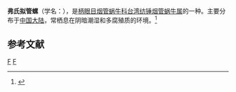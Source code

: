 {{Speciesbox 
| taxon = Hemiphaedusa fortunei
| binomial_authority = (Pfeiffer, 1852)
}}
'''弗氏拟管螺'''（学名：''{{lang|la|Hemiphaedusa fortunei}}''），是[[柄眼目|柄眼目]][[烟管蜗牛科|烟管蜗牛科]][[台湾纺锤烟管蜗牛属|台湾纺锤烟管蜗牛属]]的一种。主要分布于[[中国大陆|中国大陆]]，常栖息在阴暗潮湿和多腐殖质的环境。<ref>{{cite web|url=http://shell.sinica.edu.tw/chinese/shellbase_detail.php?science_no=6053|title=国际贝库：弗氏拟管螺|publisher=台湾贝类资料库|accessdate=2009-08-11|archive-date=2016-03-04|archive-url=https://web.archive.org/web/20160304114206/http://shell.sinica.edu.tw/chinese/shellbase_detail.php?science_no=6053|dead-url=no}}</ref>

== 参考文献 ==
{{reflist}}
{{taxonbar}}
[[Category:_1852年描述的动物|F]]
[[Category:台湾纺锤烟管蜗牛属|F]]